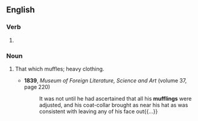 ==English==

===Verb===
{{head|en|verb form}}

# {{present participle of|muffle|lang=en|nocat=1}}

===Noun===
{{en-noun}}

# {{lb|en|mostly|in the plural}} That which muffles; heavy clothing.
#* '''1839''', ''Museum of Foreign Literature, Science and Art'' (volume 37, page 220)
#*: It was not until he had ascertained that all his '''mufflings''' were adjusted, and his coat-collar brought as near his hat as was consistent with leaving any of his face out{{...}}